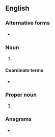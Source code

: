 {{also|lhb}}
==English==

===Alternative forms===
* {{l|en|lhb}}

===Noun===
{{en-noun}}

# {{lb|en|cricket}} {{init of|en|[[left-handed]] [[batsman]]}}

====Coordinate terms====
* {{l|en|RHB}} {{gloss|right-handed batsman}}

===Proper noun===
{{en-proper noun}}

# {{init of|en|[[Late Heavy Bombardment]]}}

===Anagrams===
* {{anagrams|en|a=bhl|HLB}}